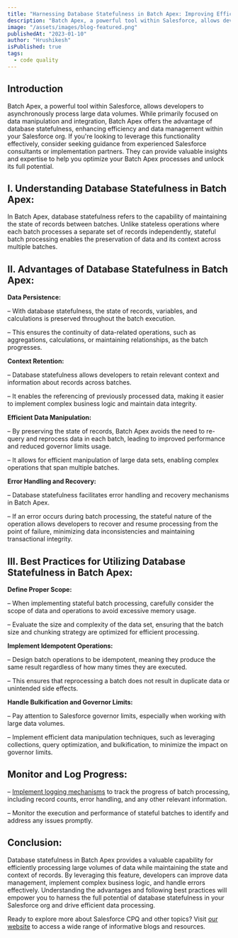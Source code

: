 ```yaml
---
title: "Harnessing Database Statefulness in Batch Apex: Improving Efficiency and Data"
description: "Batch Apex, a powerful tool within Salesforce, allows developers to asynchronously process large data volumes. While primarily focused on data manipulation and integration, Batch Apex offers the advantage of database statefulness, enhancing efficiency and data management within your Salesforce org."
image: "/assets/images/blog-featured.png"
publishedAt: "2023-01-10"
author: "Hrushikesh"
isPublished: true
tags:
  - code quality
---
```


## Introduction

Batch Apex, a powerful tool within Salesforce, allows developers to asynchronously process large data volumes. While primarily focused on data manipulation and integration, Batch Apex offers the advantage of database statefulness, enhancing efficiency and data management within your Salesforce org. If you're looking to leverage this functionality effectively, consider seeking guidance from experienced Salesforce consultants or implementation partners. They can provide valuable insights and expertise to help you optimize your Batch Apex processes and unlock its full potential.

## I. Understanding Database Statefulness in Batch Apex:

In Batch Apex, database statefulness refers to the capability of maintaining the state of records between batches. Unlike stateless operations where each batch processes a separate set of records independently, stateful batch processing enables the preservation of data and its context across multiple batches.

## II. Advantages of Database Statefulness in Batch Apex:

**Data Persistence:**

– With database statefulness, the state of records, variables, and calculations is preserved throughout the batch execution.

– This ensures the continuity of data-related operations, such as aggregations, calculations, or maintaining relationships, as the batch progresses.

**Context Retention:**

– Database statefulness allows developers to retain relevant context and information about records across batches.

– It enables the referencing of previously processed data, making it easier to implement complex business logic and maintain data integrity.

**Efficient Data Manipulation:**

– By preserving the state of records, Batch Apex avoids the need to re-query and reprocess data in each batch, leading to improved performance and reduced governor limits usage.

– It allows for efficient manipulation of large data sets, enabling complex operations that span multiple batches.

**Error Handling and Recovery:**

– Database statefulness facilitates error handling and recovery mechanisms in Batch Apex.

– If an error occurs during batch processing, the stateful nature of the operation allows developers to recover and resume processing from the point of failure, minimizing data inconsistencies and maintaining transactional integrity.

## III. Best Practices for Utilizing Database Statefulness in Batch Apex:

**Define Proper Scope:**

– When implementing stateful batch processing, carefully consider the scope of data and operations to avoid excessive memory usage.

– Evaluate the size and complexity of the data set, ensuring that the batch size and chunking strategy are optimized for efficient processing.

**Implement Idempotent Operations:**

– Design batch operations to be idempotent, meaning they produce the same result regardless of how many times they are executed.

– This ensures that reprocessing a batch does not result in duplicate data or unintended side effects.

**Handle Bulkification and Governor Limits:**

– Pay attention to Salesforce governor limits, especially when working with large data volumes.

– Implement efficient data manipulation techniques, such as leveraging collections, query optimization, and bulkification, to minimize the impact on governor limits.

## Monitor and Log Progress:

– [Implement logging mechanisms](http://www.cloudprism.in) to track the progress of batch processing, including record counts, error handling, and any other relevant information.

– Monitor the execution and performance of stateful batches to identify and address any issues promptly.

## Conclusion:

Database statefulness in Batch Apex provides a valuable capability for efficiently processing large volumes of data while maintaining the state and context of records. By leveraging this feature, developers can improve data management, implement complex business logic, and handle errors effectively. Understanding the advantages and following best practices will empower you to harness the full potential of database statefulness in your Salesforce org and drive efficient data processing.

Ready to explore more about Salesforce CPQ and other topics? Visit [our website](https://blog.cloudprism.in/) to access a wide range of informative blogs and resources.
